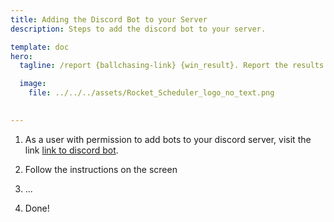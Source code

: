 ```yaml
---
title: Adding the Discord Bot to your Server
description: Steps to add the discord bot to your server.

template: doc
hero:
  tagline: /report {ballchasing-link} {win_result}. Report the results of a match with a ballchasing link and win result.

  image:
    file: ../../../assets/Rocket_Scheduler_logo_no_text.png

  
---
```


<Steps>

1.
    As a user with permission to add bots to your discord server, visit the link [link to discord bot](https://rocketscheduler.app). 

2.  
    Follow the instructions on the screen

3. 
    \...

4. 
    Done!


</Steps>